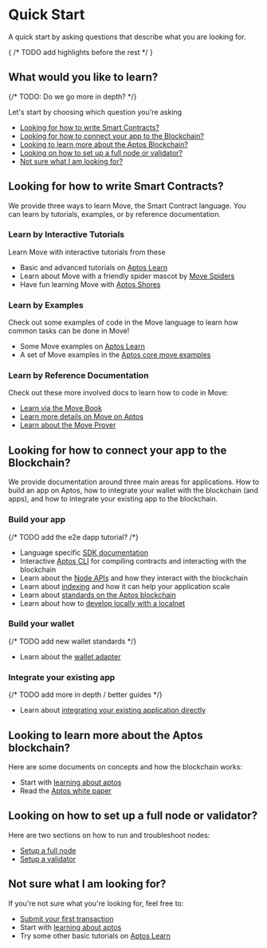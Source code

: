 # Quick Start

A quick start by asking questions that describe what you are looking for.

{ /* TODO add highlights before the rest */ }
## What would you like to learn?

{/* TODO: Do we go more in depth? */}

Let's start by choosing which question you're asking

* [Looking for how to write Smart Contracts?](#looking-for-how-to-write-smart-contracts)
* [Looking for how to connect your app to the Blockchain?](#looking-for-how-to-connect-your-app-to-the-blockchain)
* [Looking to learn more about the Aptos Blockchain?](#looking-to-learn-more-about-the-aptos-blockchain)
* [Looking on how to set up a full node or validator?](#looking-on-how-to-set-up-a-full-node-or-validator)
* [Not sure what I am looking for?](#not-sure-what-i-am-looking-for)

## Looking for how to write Smart Contracts?

We provide three ways to learn Move, the Smart Contract language.  You can learn
by tutorials, examples, or by reference documentation.

### Learn by Interactive Tutorials

Learn Move with interactive tutorials from these

- Basic and advanced tutorials on [Aptos Learn](https://learn.aptoslabs.com/tutorials)
- Learn about Move with a friendly spider mascot by [Move Spiders](https://movespiders.com)
- Have fun learning Move with [Aptos Shores](https://www.aptosshores.com)

### Learn by Examples

Check out some examples of code in the Move language to learn how common tasks
can be done in Move!

- Some Move examples on [Aptos Learn](https://learn.aptoslabs.com/examples)
- A set of Move examples in the [Aptos core move examples](https://github.com/aptos-labs/aptos-core/tree/main/aptos-move/move-examples)


### Learn by Reference Documentation

Check out these more involved docs to learn how to code in Move:

- [Learn via the Move Book](./move/book.mdx)
- [Learn more details on Move on Aptos](smart-contracts.mdx)
- [Learn about the Move Prover](./move/prover.mdx)

## Looking for how to connect your app to the Blockchain?

We provide documentation around three main areas for applications.  How to build
an app on Aptos, how to integrate your wallet with the blockchain (and apps),
and how to integrate your existing app to the blockchain.

### Build your app

{/* TODO add the e2e dapp tutorial? /*}
- Language specific [SDK documentation](./sdks.mdx)
- Interactive [Aptos CLI](./cli.mdx) for compiling contracts and interacting with the blockchain
- Learn about the [Node APIs](./apis.mdx) and how they interact with the blockchain
- Learn about [indexing](./indexer.mdx) and how it can help your application scale
- Learn about [standards on the Aptos blockchain](./standards.mdx)
- Learn about how to [develop locally with a localnet](./cli/use-cli/running-a-local-network.mdx)

### Build your wallet

{/* TODO add new wallet standards */}
- Learn about the [wallet adapter](advanced-guides/integrate-with-aptos/wallet-adapter.mdx)

### Integrate your existing app

{/* TODO add more in depth / better guides */}
- Learn about [integrating your existing application directly](advanced-guides/integrate-with-aptos/system-integrators-guide.mdx)

## Looking to learn more about the Aptos blockchain?

Here are some documents on concepts and how the blockchain works:

- Start with [learning about aptos](../network/blockchain/learn-about-aptos.mdx)
- Read the [Aptos white paper](../network/blockchain/aptos-white-paper.mdx)

## Looking on how to set up a full node or validator?

Here are two sections on how to run and troubleshoot nodes:

- [Setup a full node](../network/nodes/full-node.mdx)
- [Setup a validator](../network/nodes/validator-node.mdx)

## Not sure what I am looking for?

If you're not sure what you're looking for, feel free to:
- [Submit your first transaction](https://learn.aptoslabs.com/my-first-series/transaction)
- Start with [learning about aptos](../network/blockchain/learn-about-aptos.mdx)
- Try some other basic tutorials on [Aptos Learn](https://learn.aptoslabs.com/tutorials)
